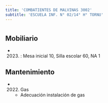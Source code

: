 ```yaml
---
title: 'COMBATIENTES DE MALVINAS 3002'
subtitle: 'ESCUELA INF. N° 02/14° H° TORNU'
---
```


#


## Mobiliario

*  (2023) : Mesa inicial 10, Silla escolar 60, NA 1 





## Mantenimiento

*  (2022) Gas 
    + Adecuación instalación de gas



